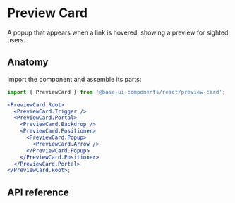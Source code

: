 # Preview Card

<Subtitle>
  A popup that appears when a link is hovered, showing a preview for sighted users.
</Subtitle>
<Meta
  name="description"
  content="A high-quality, unstyled React preview card component that appears when a link is hovered, showing a preview for sighted users."
/>


<DemoPreviewCardHero />
<link
  as="image"
  rel="preload"
  href="https://images.unsplash.com/photo-1619615391095-dfa29e1672ef?q=80&w=448&h=300"
/>

## Anatomy

Import the component and assemble its parts:

```jsx title="Anatomy"
import { PreviewCard } from '@base-ui-components/react/preview-card';

<PreviewCard.Root>
  <PreviewCard.Trigger />
  <PreviewCard.Portal>
    <PreviewCard.Backdrop />
    <PreviewCard.Positioner>
      <PreviewCard.Popup>
        <PreviewCard.Arrow />
      </PreviewCard.Popup>
    </PreviewCard.Positioner>
  </PreviewCard.Portal>
</PreviewCard.Root>;
```

## API reference

<Reference
  component="PreviewCard"
  parts="Root, Trigger, Portal, Backdrop, Positioner, Popup, Arrow"
/>
